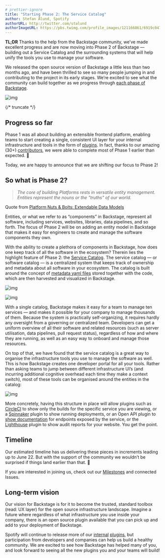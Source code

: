 ```yaml
---
# prettier-ignore
title: "Starting Phase 2: The Service Catalog"
author: Stefan Ålund, Spotify
authorURL: http://twitter.com/stalund
authorImageURL: https://pbs.twimg.com/profile_images/121166861/6919c047c0d0edaace78c3009b28e917-user-full-200-130.generated_400x400.jpg
---
```


**TL;DR** Thanks to the help from the Backstage community, we’ve made excellent progress and are now moving into Phase 2 of Backstage — building out a Service Catalog and the surrounding systems that will help unify the tools you use to manage your software.

We released the open source version of Backstage a little less than two months ago, and have been thrilled to see so many people jumping in and contributing to the project in its early stages. We’re excited to see what the community can build together as we progress through [each phase of Backstage](https://github.com/backstage/backstage#project-roadmap).

![img](assets/20-05-20/Service_Catalog_MVP.png)

{/* truncate */}

## Progress so far

Phase 1 was all about building an extensible frontend platform, enabling teams to start creating a single, consistent UI layer for your internal infrastructure and tools in the form of [plugins](https://github.com/backstage/backstage/labels/plugin). In fact, thanks to our amazing (30+) [contributors](https://github.com/backstage/backstage/graphs/contributors), we were able to complete most of Phase 1 earlier than expected. 🎉

Today, we are happy to announce that we are shifting our focus to Phase 2!

## So what is Phase 2?

> _The core of building Platforms rests in versatile entity management. Entities represent the nouns or the "truths" of our world._

Quote from [Platform Nuts & Bolts: Extendable Data Models](https://www.kislayverma.com/post/platform-nuts-bolts-extendable-data-models)

Entities, or what we refer to as “components” in Backstage, represent all software, including services, websites, libraries, data pipelines, and so forth. The focus of Phase 2 will be on adding an entity model in Backstage that makes it easy for engineers to create and manage the software components they own.

With the ability to create a plethora of components in Backstage, how does one keep track of all the software in the ecosystem? Therein lies the highlight feature of Phase 2: the [Service Catalog](https://github.com/backstage/backstage/milestone/4). The service catalog — or software catalog — is a centralized system that keeps track of ownership and metadata about all software in your ecosystem. The catalog is built around the concept of [metadata yaml files](/docs/architecture-decisions/adrs-adr002) stored together with the code, which are then harvested and visualized in Backstage.

![img](assets/20-05-20/Service_Catalog_MVP.png)

![img](assets/20-05-20/Service_Catalog_MVP_service.png)

With a single catalog, Backstage makes it easy for a team to manage ten services — and makes it possible for your company to manage thousands of them. Because the system is practically self-organizing, it requires hardly any oversight from a governing or centralized team. Developers can get a uniform overview of all their software and related resources (such as server utilisation, data pipelines, pull request status), regardless of how and where they are running, as well as an easy way to onboard and manage those resources.

On top of that, we have found that the service catalog is a great way to organise the infrastructure tools you use to manage the software as well. This is how Backstage creates one developer portal for all your tools. Rather than asking teams to jump between different infrastructure UI’s (and incurring additional cognitive overhead each time they make a context switch), most of these tools can be organised around the entities in the catalog:

![img](assets/20-05-20/tabs.png)

More concretely, having this structure in place will allow plugins such as [CircleCI](https://github.com/backstage/backstage/tree/master/plugins/circleci) to show only the builds for the specific service you are viewing, or a [Spinnaker](https://github.com/backstage/backstage/issues/631) plugin to show running deployments, or an Open API plugin to [show documentation](https://github.com/backstage/backstage/issues/627) for endpoints exposed by the service, or the [Lighthouse](https://github.com/backstage/community-plugins/tree/main/workspaces/lighthouse/plugins/lighthouse) plugin to show audit reports for your website. You get the point.

## Timeline

Our estimated timeline has us delivering these pieces in increments leading up to June 22. But with the support of the community we wouldn’t be surprised if things land earlier than that. 🙏

If you are interested in joining us, check out our [Milestones](https://github.com/backstage/backstage/milestones) and connected Issues.

## Long-term vision

Our vision for Backstage is for it to become the trusted, standard toolbox (read: UX layer) for the open source infrastructure landscape. Imagine a future where regardless of what infrastructure you use inside your company, there is an open source plugin available that you can pick up and add to your deployment of Backstage.

Spotify will continue to release more of our [internal](https://backstage.io/blog/2020/04/06/lighthouse-plugin) [plugins](https://backstage.io/blog/2020/05/14/tech-radar-plugin), but participation from developers and companies can help us build a healthy community. We are excited to see how Backstage has helped many of you, and look forward to seeing all the new plugins you and your teams will build!
